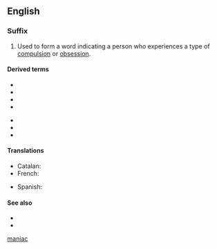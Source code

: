 ==English==

===Suffix===
{{head|en|suffixes}}

# Used to form a word indicating a person who experiences a type of [[compulsion]] or [[obsession]].

====Derived terms====
{{der-top}}
* {{l|en|egomaniac}}
* {{l|en|kleptomaniac}}
* {{l|en|megalomaniac}}
* {{l|en|monomaniac}}
{{der-mid}}
* {{l|en|Muslimaniac}}
* {{l|en|nymphomaniac}}
* {{l|en|pyromaniac}}
{{der-bottom}}

====Translations====
{{trans-top|indicating a person who experiences compulsion}}
* Catalan: {{t|ca|-man}}
* French: {{t+|fr|-mane}}
{{trans-mid}}
* Spanish: {{t+|es|-mano}}
{{trans-bottom}}

====See also====
* {{l|en|-mania}}
* {{l|en|maniac}}

[[Category:English suffixes|maniac]]